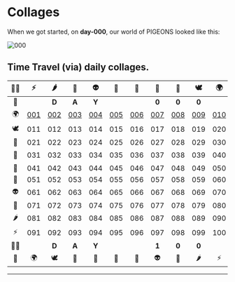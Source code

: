 # Collages

When we got started, on **day-000**, our world of PIGEONS looked like this:

![000](/_assets/_collages/day-000-pigeons-collage.jpeg)


## Time Travel (via) daily collages.
| 🧟‍♀️ | ⚡️ | 🌶 | 🔫 | 👽 | 📿 | 👑 | 🦌 | 💸 | 🕊 | 🌍 | 🗽 |
|:--:|:--:|:--:|:--:|:--:|:--:|:--:|:--:|:--:|:--:|:--:|:--:|
| 🗽 |   | **D** | **A** | **Y** |   |   | **0** | **0** | **0** |   | 🧟‍♀️ |
| 🌍 | [001] | [002] | [003] | [004] | [005] | [006] | [007] | [008] | [009] | [010] | ⚡️ |
| 🕊 | 011 | 012 | 013 | 014 | 015 | 016 | 017 | 018 | 019 | 020 | 🌶 |
| 💸 | 021 | 022 | 023 | 024 | 025 | 026 | 027 | 028 | 029 | 030 | 🔫 |
| 🦌 | 031 | 032 | 033 | 034 | 035 | 036 | 037 | 038 | 039 | 040 | 👽 |
| 👑 | 041 | 042 | 043 | 044 | 045 | 046 | 047 | 048 | 049 | 050 | 📿 |
| 📿 | 051 | 052 | 053 | 054 | 055 | 056 | 057 | 058 | 059 | 060 | 👑 |
| 👽 | 061 | 062 | 063 | 064 | 065 | 066 | 067 | 068 | 069 | 070 | 🦌 |
| 🔫 | 071 | 072 | 073 | 074 | 075 | 076 | 077 | 078 | 079 | 080 | 💸 |
| 🌶 | 081 | 082 | 083 | 084 | 085 | 086 | 087 | 088 | 089 | 090 | 🕊 |
| ⚡️ | 091 | 092 | 093 | 094 | 095 | 096 | 097 | 098 | 099 | 100 | 🌍 |
| 🧟‍♀️ |   | **D** | **A** | **Y** |   |   | **1** | **0** | **0** |   | 🗽 |
| 🗽 | 🌍 | 🕊 | 💸 | 🦌 | 👑 | 📿 | 👽 | 🔫 | 🌶 | ⚡️ | 🧟‍♀️ |


---


[000]: https://www.pigeons.monster/_assets/_collages/day-000-pigeons-collage.jpeg

[001]: https://www.pigeons.monster/_assets/_collages/day-001-pigeons-collage.jpeg
[002]: https://www.pigeons.monster/_assets/_collages/day-002-pigeons-collage.jpeg
[003]: https://www.pigeons.monster/_assets/_collages/day-003-pigeons-collage.jpeg
[004]: https://www.pigeons.monster/_assets/_collages/day-004-pigeons-collage.jpeg
[005]: https://www.pigeons.monster/_assets/_collages/day-005-pigeons-collage.jpeg
[006]: https://www.pigeons.monster/_assets/_collages/day-006-pigeons-collage.jpeg
[007]: https://www.pigeons.monster/_assets/_collages/day-007-pigeons-collage.jpeg
[008]: https://www.pigeons.monster/_assets/_collages/day-008-pigeons-collage.jpeg
[009]: https://www.pigeons.monster/_assets/_collages/day-009-pigeons-collage.jpeg
[010]: https://www.pigeons.monster/_assets/_collages/day-010-pigeons-collage.jpeg

[011]: https://www.pigeons.monster/_assets/_collages/day-011-pigeons-collage.jpeg
[012]: https://www.pigeons.monster/_assets/_collages/day-012-pigeons-collage.jpeg
[013]: https://www.pigeons.monster/_assets/_collages/day-013-pigeons-collage.jpeg
[014]: https://www.pigeons.monster/_assets/_collages/day-014-pigeons-collage.jpeg
[015]: https://www.pigeons.monster/_assets/_collages/day-015-pigeons-collage.jpeg
[016]: https://www.pigeons.monster/_assets/_collages/day-016-pigeons-collage.jpeg
[017]: https://www.pigeons.monster/_assets/_collages/day-017-pigeons-collage.jpeg
[018]: https://www.pigeons.monster/_assets/_collages/day-018-pigeons-collage.jpeg
[019]: https://www.pigeons.monster/_assets/_collages/day-019-pigeons-collage.jpeg
[020]: https://www.pigeons.monster/_assets/_collages/day-020-pigeons-collage.jpeg


[❓]: https://www.pigeons.monster/variants#0-unrevealed
[🧟‍♀️]: https://www.pigeons.monster/variants#1-brainwash-victim
[⚡️]: https://www.pigeons.monster/variants#2-curb-value
[🌶]: https://www.pigeons.monster/variants#3-detox
[🔫]: https://www.pigeons.monster/variants#4-galaxy-blaster
[👽]: https://www.pigeons.monster/variants#5-hello-my-name-is
[📿]: https://www.pigeons.monster/variants#6-holy-rosary
[👑]: https://www.pigeons.monster/variants#7-king-baby
[🦌]: https://www.pigeons.monster/variants#8-moose-sighting
[💸]: https://www.pigeons.monster/variants#9-pay-me
[🕊]: https://www.pigeons.monster/variants#10-rest-in-peace
[🌍]: https://www.pigeons.monster/variants#11-unfuck-the-world
[🗽]: https://www.pigeons.monster/variants#12-zoo-york
[.]: https://www.pigeons.monster/variants#0-unrevealed
